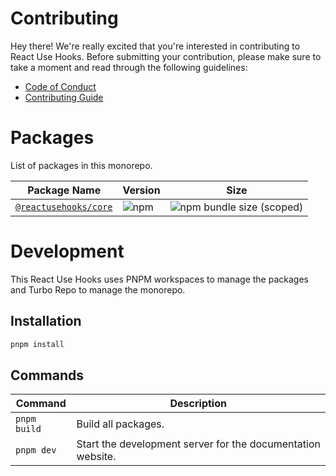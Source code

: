 # Contributing

Hey there! We're really excited that you're interested in contributing to React Use Hooks. Before submitting your contribution, please make sure to take a moment and read through the following guidelines:
- [Code of Conduct](./CODE_OF_CONDUCT.md)
- [Contributing Guide](./CONTRIBUTING.md)

# Packages

List of packages in this monorepo.

| Package Name                             | Version                                                                             | Size                                                                                                                |
|------------------------------------------|-------------------------------------------------------------------------------------|---------------------------------------------------------------------------------------------------------------------|
| [`@reactusehooks/core`](./packages/core) | ![npm](https://img.shields.io/npm/v/@reactusehooks/core?logo=npm&style=flat-square) | ![npm bundle size (scoped)](https://img.shields.io/bundlephobia/min/@reactusehooks/core?logo=npm&style=flat-square) |

# Development

This React Use Hooks uses PNPM workspaces to manage the packages and Turbo Repo to manage the monorepo.

## Installation

```bash
pnpm install
```

## Commands

| Command      | Description                                                 |
|--------------|-------------------------------------------------------------|
| `pnpm build` | Build all packages.                                         |
| `pnpm dev`   | Start the development server for the documentation website. |
